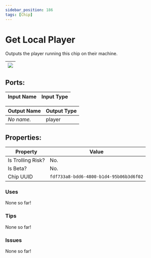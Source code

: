 ```yaml
---
sidebar_position: 186
tags: [Chip]
---
```


# Get Local Player


Outputs the player running this chip on their machine.

| ![](https://images-ext-2.discordapp.net/external/MPmIaQzlEPmgGWlgi-WxBBXt0Bjv_zWPkg1y1f_sy3s/https/www.recroomcircuits.com/image/circuit/absolute-value?width=206&height=108) |
|-----|

## Ports:

| Input Name | Input Type |
|-----------|-----------|

| Output Name | Output Type |
|-----------|-----------|
| *No name.* | player |

## Properties:

| Property  | Value |
|-------------------|-----------|
| Is Trolling Risk? | No. |
| Is Beta? | No. |
| Chip UUID | `fdf733a8-bdd6-4800-b1d4-95b06b3d6f02` |

### Uses

None so far!

### Tips

None so far!

### Issues

None so far!